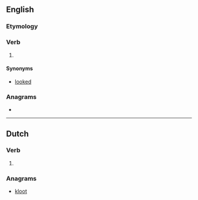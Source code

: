 ==English==

===Etymology===
{{suffix|en|look|t}}

===Verb===
{{head|en|verb form}}

# {{lb|en|archaic}} {{en-past of|look}}

====Synonyms====
* [[looked]]

===Anagrams===
* {{anagrams|en|a=kloot|K-tool}}

----

==Dutch==

===Verb===
{{head|nl|verb form}}

# {{nl-verb form of|p=2-gij|n=sg|t=past|m=ind|luiken}}

===Anagrams===
* [[kloot#Dutch|kloot]]